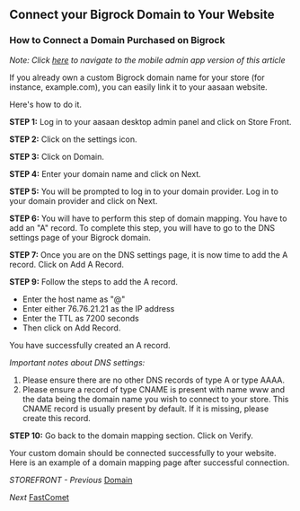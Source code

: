 ## Connect your Bigrock Domain to Your Website

### How to Connect a Domain Purchased on Bigrock

*Note: Click [here](#) to navigate to the mobile admin app version of this article*

If you already own a custom Bigrock domain name for your store (for instance, example.com), you can easily link it to your aasaan website.

Here's how to do it.

**STEP 1:**
Log in to your aasaan desktop admin panel and click on Store Front.

**STEP 2:**
Click on the settings icon.

**STEP 3:**
Click on Domain.

**STEP 4:**
Enter your domain name and click on Next.

**STEP 5:**
You will be prompted to log in to your domain provider. Log in to your domain provider and click on Next.

**STEP 6:**
You will have to perform this step of domain mapping. You have to add an "A" record.
To complete this step, you will have to go to the DNS settings page of your Bigrock domain.

**STEP 7:**
Once you are on the DNS settings page, it is now time to add the A record. Click on Add A Record.

**STEP 9:**
Follow the steps to add the A record.
- Enter the host name as "@"
- Enter either 76.76.21.21 as the IP address
- Enter the TTL as 7200 seconds
- Then click on Add Record.

You have successfully created an A record.

*Important notes about DNS settings:*
1. Please ensure there are no other DNS records of type A or type AAAA.
2. Please ensure a record of type CNAME is present with name www and the data being the domain name you wish to connect to your store. This CNAME record is usually present by default. If it is missing, please create this record.

**STEP 10:**
Go back to the domain mapping section. Click on Verify.

Your custom domain should be connected successfully to your website. Here is an example of a domain mapping page after successful connection.

*STOREFRONT - Previous*
[Domain](#)

*Next*
[FastComet](#)
